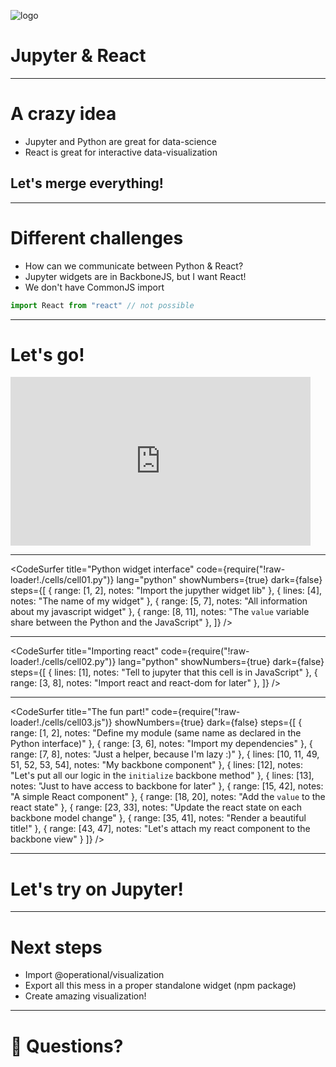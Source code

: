 
![logo](./assets/python-react.svg)
# Jupyter & React

---

# A crazy idea

- Jupyter and Python are great for data-science
- React is great for interactive data-visualization

## Let's merge everything!

---

# Different challenges

- How can we communicate between Python & React?
- Jupyter widgets are in BackboneJS, but I want React!
- We don't have CommonJS import

```js
import React from "react" // not possible
```

---

# Let's go!

<iframe src="https://giphy.com/embed/oDOnRIDjxlCzC" width="480" height="270" frameBorder="0" class="giphy-embed" allowFullScreen></iframe>

---

<CodeSurfer
  title="Python widget interface"
  code={require("!raw-loader!./cells/cell01.py")}
  lang="python"
  showNumbers={true}
  dark={false}
  steps={[
    { range: [1, 2], notes: "Import the jupyther widget lib" },
    { lines: [4], notes: "The name of my widget" },
    { range: [5, 7], notes: "All information about my javascript widget" },
    { range: [8, 11], notes: "The `value` variable share between the Python and the JavaScript" },
  ]}
/>

---

<CodeSurfer
  title="Importing react"
  code={require("!raw-loader!./cells/cell02.py")}
  lang="python"
  showNumbers={true}
  dark={false}
  steps={[
    { lines: [1], notes: "Tell to jupyter that this cell is in JavaScript" },
    { range: [3, 8], notes: "Import react and react-dom for later" },
  ]}
/>

---

<CodeSurfer
  title="The fun part!"
  code={require("!raw-loader!./cells/cell03.js")}
  showNumbers={true}
  dark={false}
  steps={[
    { range: [1, 2], notes: "Define my module (same name as declared in the Python interface)" },
    { range: [3, 6], notes: "Import my dependencies" },
    { range: [7, 8], notes: "Just a helper, because I'm lazy :)" },
    { lines: [10, 11, 49, 51, 52, 53, 54], notes: "My backbone component" },
    { lines: [12], notes: "Let's put all our logic in the `initialize` backbone method" },
    { lines: [13], notes: "Just to have access to backbone for later" },
    { range: [15, 42], notes: "A simple React component" },
    { range: [18, 20], notes: "Add the `value` to the react state" },
    { range: [23, 33], notes: "Update the react state on each backbone model change" },
    { range: [35, 41], notes: "Render a beautiful title!" },
    { range: [43, 47], notes: "Let's attach my react component to the backbone view" }
  ]}
/>

---

# Let's try on Jupyter!

---

# Next steps

- Import @operational/visualization
- Export all this mess in a proper standalone widget (npm package)
- Create amazing visualization!

---

# 🤔 Questions?